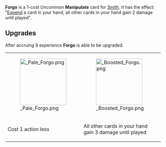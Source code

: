 {{Reupload}}

{{Card
|character = Smith
|rarity = Uncommon
|decktype = Negotiation
|cardtype = Manipulate
|keywords = [[Expend]]
|expreq = 9
|upgrade1 = Pale Forgo
|upgrade2 = Boosted Forgo}}

{{Quote|Dispense with the formalities.}}

'''Forgo''' is a 1-cost Uncommon '''Manipulate''' card for [[Smith]]. It has the effect: "[[Expend]] a card in your hand, all other cards in your hand gain 2 damage until played".

==Upgrades==
After accruing 9 experience '''Forgo''' is able to be upgraded.

{| class="wikitable" style="text-align:center"
|-
|[[File: Pale Forgo.png|150px]]
|[[File: Boosted Forgo.png|150px]]
|-
!Cost 1 action less
!All other cards in your hand gain 3 damage until played
|}